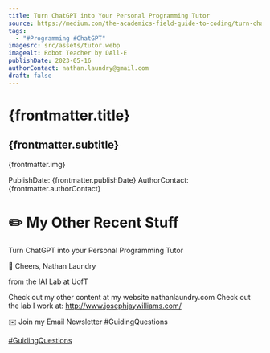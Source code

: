 ```yaml
---
title: Turn ChatGPT into Your Personal Programming Tutor
source: https://medium.com/the-academics-field-guide-to-coding/turn-chatgpt-into-your-personal-programming-tutor-25bea599f067
tags:
  - "#Programming #ChatGPT"
imagesrc: src/assets/tutor.webp
imagealt: Robot Teacher by DAll-E
publishDate: 2023-05-16
authorContact: nathan.laundry@gmail.com
draft: false
---
```


# {frontmatter.title}
## {frontmatter.subtitle}

{frontmatter.img}

PublishDate: {frontmatter.publishDate}
AuthorContact: {frontmatter.authorContact}

# ✏️ My Other Recent Stuff

Turn ChatGPT into your Personal Programming Tutor

🥂 Cheers,
Nathan Laundry

from the IAI Lab at UofT

Check out my other content at my website nathanlaundry.com
Check out the lab I work at: http://www.josephjaywilliams.com/

✉️ Join my Email Newsletter #GuidingQuestions

[#GuidingQuestions](https://nathanlaundry.substack.com/)

